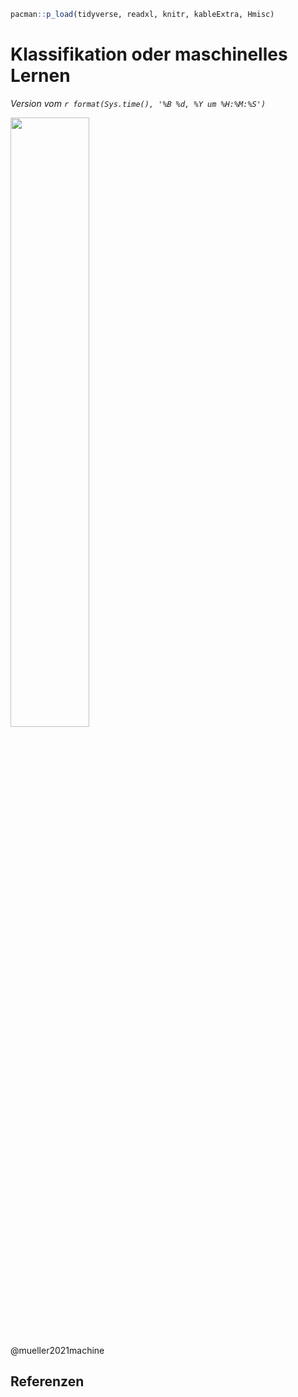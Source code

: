 ```r
pacman::p_load(tidyverse, readxl, knitr, kableExtra, Hmisc)
```

# Klassifikation oder maschinelles Lernen

*Version vom `r format(Sys.time(), '%B %d, %Y um %H:%M:%S')`*

![](images/caution.png){fig-align="center" width="50%"}

@mueller2021machine

## Referenzen {.unnumbered}
